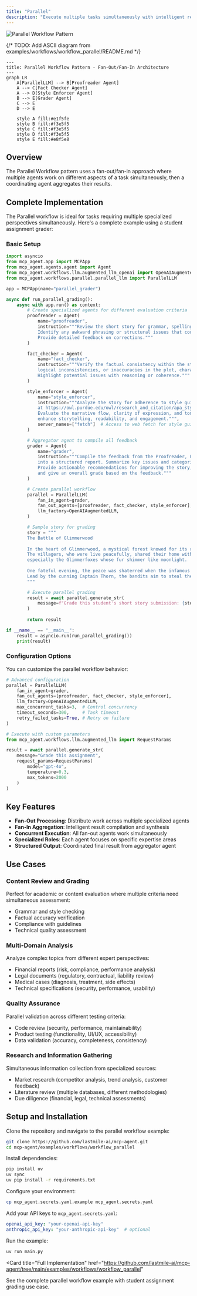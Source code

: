 ```yaml
---
title: "Parallel"
description: "Execute multiple tasks simultaneously with intelligent result aggregation and conflict resolution."
---
```



<img src="https://www.anthropic.com/_next/image?url=https%3A%2F%2Fwww-cdn.anthropic.com%2Fimages%2F4zrzovbb%2Fwebsite%2F406bb032ca007fd1624f261af717d70e6ca86286-2401x1000.png&w=3840&q=75" alt="Parallel Workflow Pattern" />

{/* TODO: Add ASCII diagram from examples/workflows/workflow_parallel/README.md */}
```mermaid
---
title: Parallel Workflow Pattern - Fan-Out/Fan-In Architecture
---
graph LR
    A[ParallelLLM] --> B[Proofreader Agent]
    A --> C[Fact Checker Agent]
    A --> D[Style Enforcer Agent]
    B --> E[Grader Agent]
    C --> E
    D --> E

    style A fill:#e1f5fe
    style B fill:#f3e5f5
    style C fill:#f3e5f5
    style D fill:#f3e5f5
    style E fill:#e8f5e8
```

## Overview

The Parallel Workflow pattern uses a fan-out/fan-in approach where multiple agents work on different aspects of a task simultaneously, then a coordinating agent aggregates their results.

## Complete Implementation

The Parallel workflow is ideal for tasks requiring multiple specialized perspectives simultaneously. Here's a complete example using a student assignment grader:

### Basic Setup

```python
import asyncio
from mcp_agent.app import MCPApp
from mcp_agent.agents.agent import Agent
from mcp_agent.workflows.llm.augmented_llm_openai import OpenAIAugmentedLLM
from mcp_agent.workflows.parallel.parallel_llm import ParallelLLM

app = MCPApp(name="parallel_grader")

async def run_parallel_grading():
    async with app.run() as context:
        # Create specialized agents for different evaluation criteria
        proofreader = Agent(
            name="proofreader",
            instruction="""Review the short story for grammar, spelling, and punctuation errors.
            Identify any awkward phrasing or structural issues that could improve clarity. 
            Provide detailed feedback on corrections."""
        )

        fact_checker = Agent(
            name="fact_checker",
            instruction="""Verify the factual consistency within the story. Identify any contradictions,
            logical inconsistencies, or inaccuracies in the plot, character actions, or setting. 
            Highlight potential issues with reasoning or coherence."""
        )

        style_enforcer = Agent(
            name="style_enforcer",
            instruction="""Analyze the story for adherence to style guidelines but first fetch APA style guides from
            at https://owl.purdue.edu/owl/research_and_citation/apa_style/apa_formatting_and_style_guide/general_format.html.
            Evaluate the narrative flow, clarity of expression, and tone. Suggest improvements to 
            enhance storytelling, readability, and engagement.""",
            server_names=["fetch"]  # Access to web fetch for style guidelines
        )

        # Aggregator agent to compile all feedback
        grader = Agent(
            name="grader",
            instruction="""Compile the feedback from the Proofreader, Fact Checker, and Style Enforcer
            into a structured report. Summarize key issues and categorize them by type. 
            Provide actionable recommendations for improving the story, 
            and give an overall grade based on the feedback."""
        )

        # Create parallel workflow
        parallel = ParallelLLM(
            fan_in_agent=grader,
            fan_out_agents=[proofreader, fact_checker, style_enforcer],
            llm_factory=OpenAIAugmentedLLM,
        )

        # Sample story for grading
        story = """
        The Battle of Glimmerwood
        
        In the heart of Glimmerwood, a mystical forest knowed for its radiant trees, a small village thrived. 
        The villagers, who were live peacefully, shared their home with the forest's magical creatures, 
        especially the Glimmerfoxes whose fur shimmer like moonlight.
        
        One fateful evening, the peace was shaterred when the infamous Dark Marauders attack. 
        Lead by the cunning Captain Thorn, the bandits aim to steal the precious Glimmerstones which was believed to grant immortality.
        """

        # Execute parallel grading
        result = await parallel.generate_str(
            message=f"Grade this student's short story submission: {story}"
        )
        
        return result

if __name__ == "__main__":
    result = asyncio.run(run_parallel_grading())
    print(result)
```

### Configuration Options

You can customize the parallel workflow behavior:

```python
# Advanced configuration
parallel = ParallelLLM(
    fan_in_agent=grader,
    fan_out_agents=[proofreader, fact_checker, style_enforcer],
    llm_factory=OpenAIAugmentedLLM,
    max_concurrent_tasks=3,  # Control concurrency
    timeout_seconds=300,     # Task timeout
    retry_failed_tasks=True, # Retry on failure
)

# Execute with custom parameters
from mcp_agent.workflows.llm.augmented_llm import RequestParams

result = await parallel.generate_str(
    message="Grade this assignment",
    request_params=RequestParams(
        model="gpt-4o",
        temperature=0.3,
        max_tokens=2000
    )
)
```

## Key Features

- **Fan-Out Processing**: Distribute work across multiple specialized agents
- **Fan-In Aggregation**: Intelligent result compilation and synthesis
- **Concurrent Execution**: All fan-out agents work simultaneously
- **Specialized Roles**: Each agent focuses on specific expertise areas
- **Structured Output**: Coordinated final result from aggregator agent

## Use Cases

### Content Review and Grading
Perfect for academic or content evaluation where multiple criteria need simultaneous assessment:
- Grammar and style checking
- Factual accuracy verification
- Compliance with guidelines
- Technical quality assessment

### Multi-Domain Analysis
Analyze complex topics from different expert perspectives:
- Financial reports (risk, compliance, performance analysis)
- Legal documents (regulatory, contractual, liability review)
- Medical cases (diagnosis, treatment, side effects)
- Technical specifications (security, performance, usability)

### Quality Assurance
Parallel validation across different testing criteria:
- Code review (security, performance, maintainability)
- Product testing (functionality, UI/UX, accessibility)
- Data validation (accuracy, completeness, consistency)

### Research and Information Gathering
Simultaneous information collection from specialized sources:
- Market research (competitor analysis, trend analysis, customer feedback)
- Literature review (multiple databases, different methodologies)
- Due diligence (financial, legal, technical assessments)

## Setup and Installation

Clone the repository and navigate to the parallel workflow example:

```bash
git clone https://github.com/lastmile-ai/mcp-agent.git
cd mcp-agent/examples/workflows/workflow_parallel
```

Install dependencies:

```bash
pip install uv
uv sync
uv pip install -r requirements.txt
```

Configure your environment:

```bash
cp mcp_agent.secrets.yaml.example mcp_agent.secrets.yaml
```

Add your API keys to `mcp_agent.secrets.yaml`:

```yaml
openai_api_key: "your-openai-api-key"
anthropic_api_key: "your-anthropic-api-key"  # optional
```

Run the example:

```bash
uv run main.py
```

<Card
  title="Full Implementation"
  href="https://github.com/lastmile-ai/mcp-agent/tree/main/examples/workflows/workflow_parallel"
>
  See the complete parallel workflow example with student assignment grading use
  case.
</Card>
